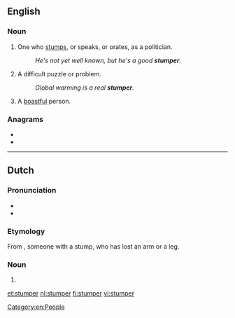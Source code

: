 ==English==

===Noun===
{{en-noun}}

# One who [[stumps]], or speaks, or orates, as a politician.
#: ''He's not yet well known, but he's a good '''stumper'''.''
# A difficult puzzle or problem.
#: ''Global warming is a real '''stumper'''.''
# {{lb|en|archaic|slang}} A [[boastful]] person.

{{Webster 1913}}

===Anagrams===
* {{l|en|restump}}
* {{l|en|sumpter}}

[[Category:en:People]]

----

==Dutch==

===Pronunciation===
* {{audio|Nl-stumper.ogg|Audio|lang=nl}}
* {{hyphenation|stum|per|lang=nl}}

===Etymology===
From {{suffix|nl|stomp|er}}, someone with a stump, who has lost an arm or a leg.

===Noun===
{{nl-noun|m|-s|stumpertje}}

# {{l|en|bungler}}

[[et:stumper]]
[[nl:stumper]]
[[fi:stumper]]
[[vi:stumper]]